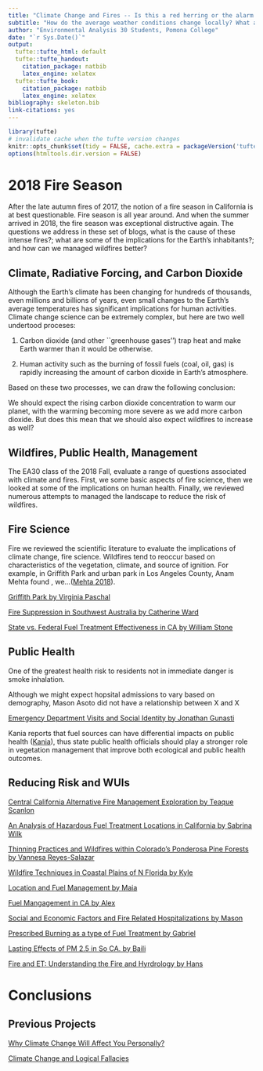 ```yaml
---
title: "Climate Change and Fires -- Is this a red herring or the alarm alarmists have been warning about?"
subtitle: "How do the average weather conditions change locally? What are the implications of climate change?"
author: "Environmental Analysis 30 Students, Pomona College"
date: "`r Sys.Date()`"
output:
  tufte::tufte_html: default
  tufte::tufte_handout:
    citation_package: natbib
    latex_engine: xelatex
  tufte::tufte_book:
    citation_package: natbib
    latex_engine: xelatex
bibliography: skeleton.bib
link-citations: yes
---
```


```r
library(tufte)
# invalidate cache when the tufte version changes
knitr::opts_chunk$set(tidy = FALSE, cache.extra = packageVersion('tufte'))
options(htmltools.dir.version = FALSE)
```
# 2018 Fire Season

After the late autumn fires of 2017, the notion of a fire season in California is at best questionable. Fire season is all year around. And when the summer arrived in 2018, the fire season was exceptional distructive again. The questions we address in these set of blogs, what is the cause of these intense fires?; what are some of the implications for the Earth's inhabitants?; and how can we managed wildfires better?


## Climate, Radiative Forcing, and Carbon Dioxide

Although the Earth's climate has been changing for hundreds of thousands, even millions and billions of years, even small changes to the Earth's average temperatures has significant implications for human activities. Climate change science can be extremely complex, but here are two well undertood proceses: 

1) Carbon dioxide (and other ``greenhouse gases'') trap heat and make Earth warmer than it would be otherwise.

2) Human activity such as the burning of fossil fuels (coal, oil, gas) is rapidly increasing the amount of carbon dioxide in Earth’s atmosphere.

Based on these two processes, we can draw the following conclusion:

We should expect the rising carbon dioxide concentration to warm our planet, with the warming becoming more severe as we add more carbon dioxide. But does this mean that we should also expect wildfires to increase as well?

## Wildfires, Public Health, Management

The EA30 class of the 2018 Fall, evaluate a range of questions associated with climate and fires. First, we some basic aspects of fire science, then we looked at some of the implications on human health. Finally, we reviewed numerous attempts to managed the landscape to reduce the risk of wildfires. 

## Fire Science


Fire we reviewed the scientific literature to evaluate the implications of climate change, fire science. Wildfires tend to reoccur based on characteristics of the vegetation, climate, and source of ignition. For example, in Griffith Park and urban park in Los Angeles County, Anam Mehta found , we...([Mehta 2018](F2018_Blogs/Mehta.html)).

[Griffith Park by Virginia Paschal](F2018_Blogs/Paschal.html)

[Fire Suppression in Southwest Australia by Catherine Ward](F2018_Blogs/Ward.html)

[State vs. Federal Fuel Treatment Effectiveness in CA by William Stone](F2018_Blogs/Stone.html)


## Public Health

One of the greatest health risk to residents not in immediate danger is smoke inhalation.

Although we might expect hopsital admissions to vary based on demography, Mason Asoto did not have a relationship between X and X 

[Emergency Department Visits and Social Identity by Jonathan Gunasti](F2018_Blogs/Gunasti.html)

Kania reports that fuel sources can have differential impacts on public health ([Kania](F2018_Blogs/Kania.html)), thus state public health officials should play a stronger role in vegetation management that improve both ecological and public health outcomes. 


## Reducing Risk and WUIs


[Central California Alternative Fire Management Exploration by Teaque Scanlon](F2018_Blogs/Scanlon.html)


[An Analysis of Hazardous Fuel Treatment Locations in California by Sabrina Wilk](F2018_Blogs/Wilk.html)




[Thinning Practices and Wildfires within Colorado's Ponderosa Pine Forests by Vannesa Reyes-Salazar](F2018_Blogs/Reyes.html)



[Wildfire Techniques in Coastal Plains of N Florida by Kyle](F2018_Blogs/Lenhart-Wees.html)

[Location and Fuel Management by Maia](F2018_Blogs/Pauley.html)

[Fuel Mangagement in CA by Alex](F2018_Blogs/Dykens-Hodapp.html)

[Social and Economic Factors and Fire Related Hospitalizations by Mason](F2018_Blogs/Asoto.html)

[Prescribed Burning as a type of Fuel Treatment by Gabriel](F2018_Blogs/Das.html)

[Lasting Effects of PM 2.5 in So CA. by Baili](F2018_Blogs/Zhong.html)

[Fire and ET: Understanding the Fire and Hyrdrology by Hans](F2018_Blogs/Zhou.html)


# Conclusions



## Previous Projects

[Why Climate Change Will Affect You Personally?](Index_2017F.html)

[Climate Change and Logical Fallacies](Index_2017S.html)
